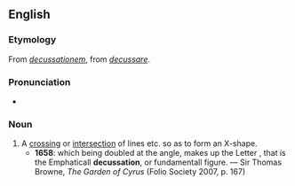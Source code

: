 ==English==

===Etymology===
From {{etyl|la|en}} ''[[decussationem]]'', from ''[[decussare]]''.

===Pronunciation===
* {{IPA|/dɛkʌˈseɪʃən/|lang=en}}

===Noun===
{{en-noun}}

# A [[crossing]] or [[intersection]] of lines etc. so as to form an X-shape.
#* '''1658''': which being doubled at the angle, makes up the Letter {{lang|grc|χ}}, that is the Emphaticall '''decussation''', or fundamentall figure. — Sir Thomas Browne, ''The Garden of Cyrus'' (Folio Society 2007, p. 167)